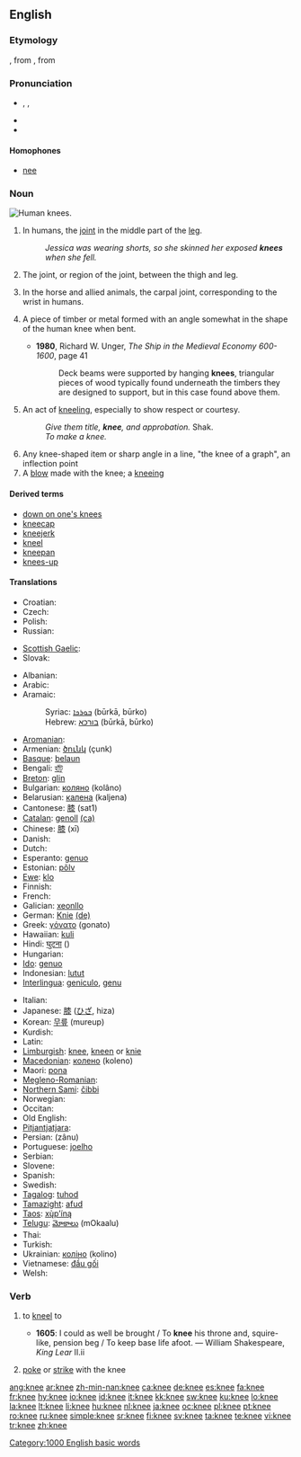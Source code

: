 ==English==

===Etymology===
{{etyl|ang}} {{term|cneo|cnēo|lang=ang}}, from {{proto|Germanic|knew-}}, from {{proto|Indo-European|ǵónu}}

===Pronunciation===
* {{enPR|nē}}, {{IPA|/niː/}}, {{SAMPA|/ni:/}}
* {{audio|en-us-knee.ogg|Audio (US)}}
* {{rhymes|iː}}

====Homophones====
* [[nee]]

===Noun===
[[Image:Human knees.jpg|thumb|right|Human knees.]]
{{en-noun}}

# In humans, the [[joint]] in the middle part of the [[leg]].
#: ''Jessica was wearing shorts, so she skinned her exposed '''knees''' when she fell.''
# {{skeleton}} The joint, or region of the joint, between the thigh and leg.
# {{anatomy}} In the horse and allied animals, the carpal joint, corresponding to the wrist in humans.
# {{context|shipbuilding}} A piece of timber or metal formed with an angle somewhat in the shape of the human knee when bent.
#* '''1980''', Richard W. Unger, ''The Ship in the Medieval Economy 600-1600'', page 41
#*: Deck beams were supported by hanging '''knees''', triangular pieces of wood typically found underneath the timbers they are designed to  support, but in this case found above them.
# {{archaic}}An act of [[kneel|kneeling]], especially to show respect or courtesy.
#: ''Give them title, '''knee''', and approbation.'' Shak.
#: ''To make a knee.''
# Any knee-shaped item or sharp angle in a line, "the knee of a graph", an inflection point
# A [[blow]] made with the knee; a [[kneeing]]

====Derived terms====
* [[down on one's knees]]
* [[kneecap]]
* [[kneejerk]]
* [[kneel]]
* [[kneepan]]
* [[knees-up]]

====Translations====
{{trans-top|joint in the middle of the leg and area around it}}
* Croatian: {{t|hr|koljeno|alt=kòljeno|n}}
* Czech: {{t-|cs|koleno|n}}
* Polish: {{t+|pl|kolano|n}}
* Russian: {{t+|ru|колено|n|tr=koléno|sc=Cyrl}}
{{trans-mid}}
* [[Scottish Gaelic]]: {{t-|gd|glùn|f|xs=Scottish Gaelic}}
* Slovak: {{t-|sk|koleno}}
{{trans-bottom}}

{{checktrans-top}}
* Albanian: {{t-|sq|gju|m|xs=Albanian}}
* Arabic: {{Arab|[[ركبة|رّكبة]]}}
* Aramaic:
*: Syriac: [[ܒܘܪܟܐ]] (būrkā, būrko) {{f}}
*: Hebrew: [[בורכא]] (būrkā, būrko) {{f}}
* [[Aromanian]]: {{tø|rup|dzenuclju|xs=Aromanian}}
* Armenian: [[ծունկ]] (çunk)
* [[Basque]]: [[belaun]]
* Bengali: [[হাঁটু]]
* [[Breton]]: [[glin]] {{m}}
* Bulgarian: [[коляно]] (kolâno)
* Belarusian: [[калена]] (kaljena)
* Cantonese: [[膝]] (sat1)
* [[Catalan]]: [[genoll]] {{m}} [[:ca:genoll|(ca)]]
* Chinese: [[膝]] (xī)
* Danish: {{t-|da|knæ}}
* Dutch: {{t+|nl|knie|f}}
* Esperanto: [[genuo]]
* Estonian: [[põlv]]
* [[Ewe]]: [[klo]] {{n}}
* Finnish: {{t+|fi|polvi}}
* French: {{t+|fr|genou|m}}
* Galician: [[xeonllo]] {{m}}
* German: [[Knie]] {{n}} [[:de:Knie|(de)]]
* Greek: [[γόνατο]] {{n}} (gonato)
* Hawaiian: [[kuli]]
* Hindi: [[घुटना]] ({{unicode|ghuṭanā}})
* Hungarian: {{t+|hu|térd}}
* [[Ido]]: [[genuo]]
* Indonesian: [[lutut]]
* [[Interlingua]]: [[geniculo]], [[genu]]
{{trans-mid}}
* Italian: {{t+|it|ginocchio|m}}
* Japanese: [[膝]] ([[ひざ]], hiza)
* Korean: [[무릎]] (mureup)
* Kurdish: {{KUchar|[[چۆک]]}}
* Latin: {{t+|la|genu|n}}
* [[Limburgish]]: [[knee]], [[kneen]] or [[knie]]
* [[Macedonian]]: [[колено]] (koleno)
* Maori: [[pona]]
* [[Megleno-Romanian]]: {{tø|ruq|zinucľu|xs=Megleno-Romanian}}
* [[Northern Sami]]: [[čibbi]]
* Norwegian: {{t+|no|kne|n}}
* Occitan: {{t+|oc|genolh|m|xs=Occitan}}
* Old English: {{t-|ang|cneo|n|alt=cnēo|xs=Old English}}
* [[Pitjantjatjara]]: {{unicode|[[muṯi]]}}
* Persian: {{fa-Arab|[[زانو]]}} (zânu)
* Portuguese: [[joelho]] {{m}}
* Serbian: {{t-|sr|колено|tr=koleno|sc=Cyrl}}
* Slovene: {{t+|sl|koleno|n}}
* Spanish: {{t+|es|rodilla|f}}
* Swedish: {{t+|sv|knä|n}}
* [[Tagalog]]: [[tuhod]]
* [[Tamazight]]: [[afud]] {{m}}
* [[Taos]]: [[xų̀p’íną]]
* [[Telugu]]: [[మోకాలు]] (mOkaalu)
* Thai: {{Thai|[[เข่า]]}}
* Turkish: {{t+|tr|diz}}
* Ukrainian: [[коліно]] (kolino)
* Vietnamese: [[đầu gối]]
* Welsh: {{t-|cy|glin|xs=Welsh}}
{{trans-bottom}}

===Verb===
{{en-verb|knee|d}}

# {{transitive|archaic}} to [[kneel]] to
#* '''1605''': I could as well be brought / To '''knee''' his throne and, squire-like, pension beg / To keep base life afoot. — William Shakespeare, ''King Lear'' II.ii
# {{transitive}} [[poke]] or [[strike]] with the knee

[[Category:1000 English basic words]]

[[ang:knee]]
[[ar:knee]]
[[zh-min-nan:knee]]
[[ca:knee]]
[[de:knee]]
[[es:knee]]
[[fa:knee]]
[[fr:knee]]
[[hy:knee]]
[[io:knee]]
[[id:knee]]
[[it:knee]]
[[kk:knee]]
[[sw:knee]]
[[ku:knee]]
[[lo:knee]]
[[la:knee]]
[[lt:knee]]
[[li:knee]]
[[hu:knee]]
[[nl:knee]]
[[ja:knee]]
[[oc:knee]]
[[pl:knee]]
[[pt:knee]]
[[ro:knee]]
[[ru:knee]]
[[simple:knee]]
[[sr:knee]]
[[fi:knee]]
[[sv:knee]]
[[ta:knee]]
[[te:knee]]
[[vi:knee]]
[[tr:knee]]
[[zh:knee]]